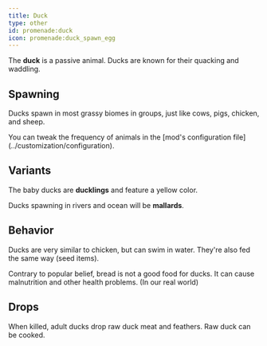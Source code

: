 ```yaml
---
title: Duck
type: other
id: promenade:duck
icon: promenade:duck_spawn_egg
---
```


<Asset width={1024} location="promenade:entity/duck" title="Ducks"/>

The **duck** is a passive animal. Ducks are known for their quacking and waddling.

## Spawning

Ducks spawn in most grassy biomes in groups, just like cows, pigs, chicken, and sheep.

<Callout>
    You can tweak the frequency of animals in the [mod's configuration file](../customization/configuration).
</Callout>

## Variants

The baby ducks are **ducklings** and feature a yellow color.

Ducks spawning in rivers and ocean will be **mallards**.

## Behavior

Ducks are very similar to chicken, but can swim in water. They're also fed the same way (seed items).

<Callout variant="warning">
    Contrary to popular belief, bread is not a good food for ducks. It can cause malnutrition and other health problems.
    (In our real world)
</Callout>

## Drops

When killed, adult ducks drop raw duck meat and feathers. Raw duck can be cooked.

<Asset width={64} location="promenade:duck" title="Raw Duck"/>
<Asset width={64} location="promenade:cooked_duck" title="Cooked Duck"/>
